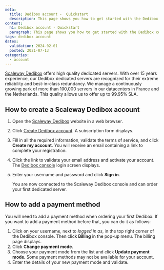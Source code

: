 ```yaml
---
meta:
  title: Dedibox account -  Quickstart
  description: This page shows you how to get started with the Dedibox console.
content:
  h1: Dedibox account - Quickstart
  paragraph: This page shows you how to get started with the Dedibox console.
tags: dedibox account
dates:
  validation: 2024-02-01
  posted: 2021-07-13
categories:
  - account
---
```


[Scaleway Dedibox](https://www.scaleway.com/en/dedibox/) offers high quality dedicated servers. With over 15 years experience, our Dedibox dedicated servers are recognized for their extreme reliability and best-in-class redundancy. We manage a continuously growing park of more than 100,000 servers in our datacenters in France and the Netherlands. This quality allows us to offer up to 99.95% SLA.

## How to create a Scaleway Dedibox account

1. Open the [Scaleway Dedibox](https://www.scaleway.com/en/dedibox/) website in a web browser.
2. Click [Create Dedibox account](https://console.online.net/en/user/subscribe/). A subscription form displays.
3. Fill in all the required information, validate the terms of service, and click **Create my account**.
    You will receive an email containing a link to complete your registration.
4. Click the link to validate your email address and activate your account. The [Dedibox console](https://console.online.net/) login screen displays.
5. Enter your username and password and click **Sign in**.

    You are now connected to the Scaleway Dedibox console and can order your first dedicated server.

## How to add a payment method

You will need to add a payment method when ordering your first Dedibox. If you want to add a payment method before that, you can do it as follows:

1.  Click on your username, next to _logged in as_, in the top right corner of the Dedibox console. Then click **Billing** in the pop-up menu.
    The billing page displays.
2. Click **Change payment mode**.
3. Choose your payment mode from the list and click **Update payment mode**.
    <Message type="note">
      Some payment methods may not be available for your account.
    </Message>
4. Enter the details of your new payment mode and validate.